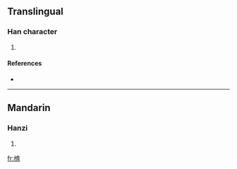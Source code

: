 ==Translingual==

===Han character===
{{Han char|rn=75|rad=木|as=08|sn=12|four=|canj=木卜戈月 (DYIB)}}

# {{defn|Han|sort=木08}}

====References====
* {{Han ref|kx=0533.050|dkj=14944|hdz=21238.010|uh=68DB|ud=26843}}

----

==Mandarin==

===Hanzi===
{{cmn-hanzi|pin=[[yù]] ([[yu4]])|wg=yü<sup>4</sup>}}

# {{defn|Mandarin|sort=木08}}

[[fr:棛]]